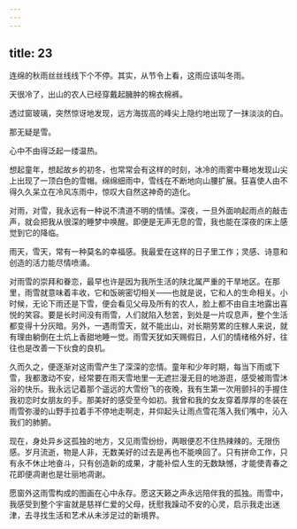 ```yaml
---
---
---
```

title: 23
---




连绵的秋雨丝丝线线下个不停。其实，从节令上看，这雨应该叫冬雨。

天很冷了，出山的农人已经穿戴起臃肿的棉衣棉裤。

透过窗玻璃，突然惊讶地发现，远方海拔高的峰尖上隐约地出现了一抹淡淡的白。

那无疑是雪。

心中不由得泛起一缕温热。

想起童年，想起故乡的初冬，也常常会有这样的时刻，冰冷的雨雾中蓦地发现山尖上出现了一顶白色的雪帽。绵绵细雨中，雪线在不断地向山腰扩展。狂喜使人由不得久久呆立在冷风冻雨中，惊叹大自然这神奇的造化。

对雨，对雪，我永远有一种说不清道不明的情愫。深夜，一旦外面响起雨点的敲击声，就会把我从很深的睡梦中唤醒。即便是无声无息的雪，我也能在深夜的床上感觉到它的降临。

雨天，雪天，常有一种莫名的幸福感。我最爱在这样的日子里工作；灵感、诗意和创造的活力能尽情喷涌。

对雨雪的崇拜和眷恋，最早也许是因为我所生活的陕北属严重的干旱地区。在那里，雨雪就意味着丰收，它和饭碗密切相关——也就是说，它和人的生命相关。小时候，无论下雨还是下雪，便会看见父母及所有的农人，脸上都不由自主地露出喜悦的笑容。要是长时间没有雨雪，人们就陷入愁苦，到处是一片叹息声，整个生活都变得十分灰暗。另外，一遇雨雪天，就不能出山，对长期劳累的庄稼人来说，就有理由躺倒在土炕上香甜地睡一觉。雨雪天犹如天赐假日，人们的情绪格外好，往往也是改善一下伙食的良机。

久而久之，便逐渐对这雨雪产生了深深的恋情。童年和少年时期，每当下雨或下雪，我都激动不安，经常要在雨天雪地里一无遮拦漫无目的地游逛，感受被雨雪沐浴的快乐。我永远记着那个遥远的大雪纷飞的夜晚，我有生第一次用颤抖的手握住我初恋时女朋友的手。那美好的感受至今如初。我曾和我的女友穿着厚厚的冬装在雨雪弥漫的山野手拉着手不停地走啊走，并仰起头让雨点雪花落入我们嘴中，沁入我们的肺腑。

现在，身处异乡这孤独的地方，又见雨雪纷纷，两眼便忍不住热辣辣的。无限伤感。岁月流逝，物是人非，无数美好的过去是再也不能唤回了。只有拼命工作，只有永不休止地奋斗，只有创造新的成果，才能补偿人生的无数缺憾，才能使青春之花即便凋谢也是壮丽地凋谢。

愿窗外这雨雪构成的图画在心中永存。愿这天籁之声永远陪伴我的孤独。雨雪中，我感受到整个宇宙就是慈祥仁爱的父母，抚慰我躁动不安的心灵，启示我走出迷津，去寻找生活和艺术从未涉足过的新境界。